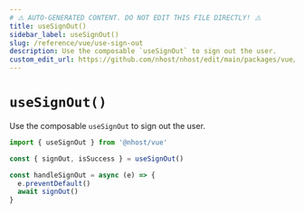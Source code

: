```yaml
---
# ⚠️ AUTO-GENERATED CONTENT. DO NOT EDIT THIS FILE DIRECTLY! ⚠️
title: useSignOut()
sidebar_label: useSignOut()
slug: /reference/vue/use-sign-out
description: Use the composable `useSignOut` to sign out the user.
custom_edit_url: https://github.com/nhost/nhost/edit/main/packages/vue/src/useSignOut.ts#L26
---
```


# `useSignOut()`

Use the composable `useSignOut` to sign out the user.

```jsx
import { useSignOut } from '@nhost/vue'

const { signOut, isSuccess } = useSignOut()

const handleSignOut = async (e) => {
  e.preventDefault()
  await signOut()
}
```
